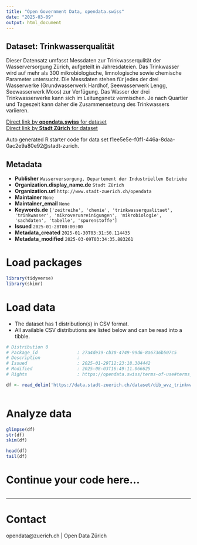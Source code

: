 ```yaml
---
title: "Open Government Data, opendata.swiss"
date: "2025-03-09"
output: html_document
---
```


## Dataset: Trinkwasserqualität

Dieser Datensatz umfasst Messdaten zur Trinkwasserqulität der Wasserversorgung Zürich, aufgeteilt in Jahresdateien. Das Trinkwasser wird auf mehr als 300 mikrobiologische, limnologische sowie chemische Parameter untersucht. Die Messdaten stehen für jedes der drei Wasserwerke (Grundwasserwerk Hardhof, Seewasserwerk Lengg, Seewasserwerk Moos) zur Verfügung. Das Wasser der drei Trinkwasserwerke kann sich im Leitungsnetz vermischen. Je nach Quartier und Tageszeit kann daher die Zusammensetzung des Trinkwassers variieren.


[Direct link by **opendata.swiss** for dataset](https://opendata.swiss/de/dataset/trinkwasserqualitat)<br>
[Direct link by **Stadt Zürich** for dataset](https://data.stadt-zuerich.ch/dataset/dib_wvz_trinkwasserqualitaet)

Auto generated R starter code for data set f1ee5e5e-f0f1-446a-8daa-0ac2e9a80e92@stadt-zurich.

## Metadata

- **Publisher** `Wasserversorgung, Departement der Industriellen Betriebe`
- **Organization.display_name.de** `Stadt Zürich`
- **Organization.url** `http://www.stadt-zuerich.ch/opendata`
- **Maintainer** `None`
- **Maintainer_email** `None`
- **Keywords.de** `['zeitreihe', 'chemie', 'trinkwasserqualitaet', 'trinkwasser', 'mikroverunreinigungen', 'mikrobiologie', 'sachdaten', 'tabelle', 'spurenstoffe']`
- **Issued** `2025-01-28T00:00:00`
- **Metadata_created** `2025-01-30T03:31:50.114435`
- **Metadata_modified** `2025-03-09T03:34:35.883261`


# Load packages

```r

library(tidyverse)
library(skimr)

```

# Load data

-   The dataset has 1 distribution(s) in CSV format.
-   All available CSV distributions are listed below and can be read into a tibble.

```r

# Distribution 0
# Package_id               : 27a4de39-cb30-4749-99d6-8a6736b507c5
# Description              : 
# Issued                   : 2025-01-29T12:23:18.304442
# Modified                 : 2025-08-03T16:49:11.066625
# Rights                   : https://opendata.swiss/terms-of-use#terms_open

df <- read_delim('https://data.stadt-zuerich.ch/dataset/dib_wvz_trinkwasserqualitaet/download/2023_Trinkwasserqualitaet.csv')



```

# Analyze data

```r

glimpse(df)
str(df)
skim(df)

head(df)
tail(df)

```

# Continue your code here...

```r

```

------------------------------------------------------------------------

# Contact

opendata@zuerich.ch | Open Data Zürich
